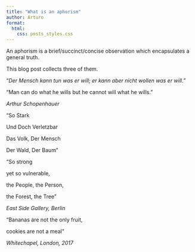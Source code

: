 ```yaml
---
title: "What is an aphorism"
author: Arturo
format:
  html:
    css: posts_styles.css
---
```


An aphorism is a brief/succinct/concise observation which encapsulates a general truth.

This blog post collects three of them.

“*Der Mensch kann tun was er will; er kann aber nicht wollen was er will.”*

“Man can do what he wills but he cannot will what he wills.”

*Arthur Schopenhauer*

“So Stark

Und Doch Verletzbar

Das Volk, Der Mensch

Der Wald, Der Baum”

“So strong

yet so vulnerable,

the People, the Person,

the Forest, the Tree”

*East Side Gallery, Berlin*

“Bananas are not the only fruit,

cookies are not a meal”

*Whitechapel, London, 2017*

